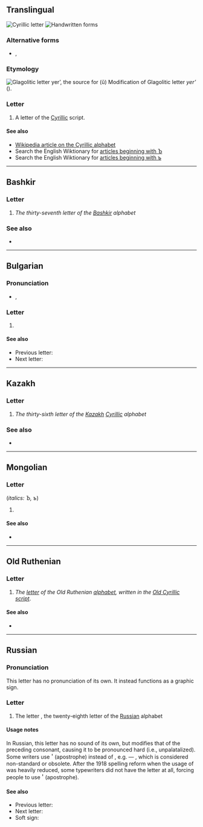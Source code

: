 {{also|ь|ѣ|Ъ|Ь}}
{{character info}}
==Translingual==
[[Image:Cyrillic Hard Sign.png|thumb|Cyrillic letter {{lang|mul|sc=Cyrl|ъ}}]]
[[File:28-Russian alphabet-ъ.svg|thumb|Handwritten forms]]

===Alternative forms===
* {{qualifier|italics}} {{lang|mul|sc=Cyrl|''Ъ''}}, {{lang|mul|sc=Cyrl|''ъ''}}

===Etymology===
[[Image:GlagolitsaJer.gif|left|Glagolitic letter ''yer’'', the source for {{lang|mul|sc=Cyrl|ъ}} ''(ŭ)'']]
Modification of Glagolitic letter ''yer’'' ({{l|mul|sc=Glag|Ⱏ}}).<br clear="left" />

===Letter===
{{head|mul|letter|sc=Cyrl|lower case||upper case|Ъ}}

# A letter of the [[Cyrillic]] script.

====See also====
* [[w:Cyrillic alphabet|Wikipedia article on the Cyrillic alphabet]]
* Search the English Wiktionary for [[Special:Allpages/Ъ|articles beginning with Ъ]]
* Search the English Wiktionary for [[Special:Allpages/ъ|articles beginning with ъ]]

----

==Bashkir==

===Letter===
{{head|ba|letter|upper case|Ъ}}

# ''The thirty-seventh letter of the [[Bashkir]] alphabet''

===See also===
* {{list:Cyrillic script letters/ba}}

----

==Bulgarian==

===Pronunciation===
* {{bg-IPA}}, {{IPAchar|[ɤ̞]|lang=bg}}

===Letter===
{{head|bg|letter|lower case||upper case|Ъ}}

# {{Cyrl-def|bg|letter|27|ер голя́м}}

====See also====
* Previous letter: {{l|bg|щ}}
* Next letter: {{l|bg|ь}}

----

==Kazakh==

===Letter===
{{head|kk|letter|lower case||upper case|Ъ}}

# ''The thirty-sixth letter of the [[Kazakh]] [[Cyrillic]] alphabet''

===See also===
* {{list:Cyrillic script letters/kk}}

----

==Mongolian==

===Letter===
{{head|mn|letter|uppercase|Ъ}} (''italics: Ъ, ъ'')

# {{Cyrl-def|mn|letter|30}}

====See also====
* {{list:Cyrillic script letters/mn}}

----

==Old Ruthenian==

===Letter===
{{head|zle-ort|letter|lower case||upper case|Ъ}}

# ''The [[letter]] of the Old Ruthenian [[alphabet]], written in the [[Appendix:Old Cyrillic script|Old Cyrillic script]]''.

====See also====
* {{list:Cyrillic script letters/zle-ort}}

----

==Russian==

===Pronunciation===
This letter has no pronunciation of its own. It instead functions as a graphic sign.

===Letter===
{{head|ru|letter|lower case||upper case|Ъ|tr=-}}

# The letter {{m|ru|твёрдый знак||hard sign}}, the twenty-eighth letter of the [[Russian]] alphabet

====Usage notes====
In Russian, this letter has no sound of its own, but modifies that of the preceding consonant, causing it to be pronounced hard (i.e., unpalatalized). Some writers use <big>'</big> (apostrophe) instead of {{m|ru||ъ|tr=-}}, e.g. {{m|ru|съезд}} — {{m|ru||с'езд}}, which is considered non-standard or obsolete. After the 1918 spelling reform when the usage of {{m|ru||ъ|tr=-}} was heavily reduced, some typewriters did not have the letter at all, forcing people to use <big>'</big> (apostrophe).

====See also====
* Previous letter: {{l|ru|щ}}
* Next letter: {{l|ru|ы}}
* Soft sign: {{l|ru|ь}}